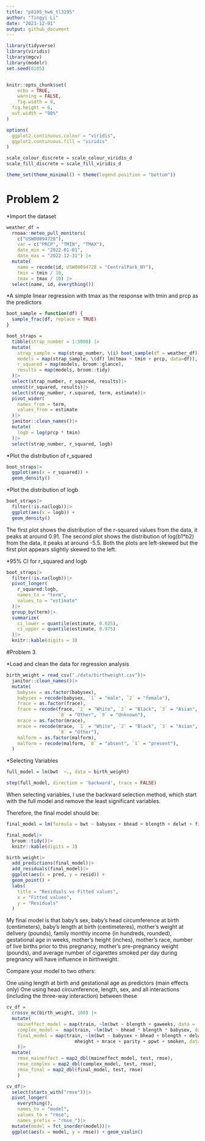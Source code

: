 ```yaml
---
title: "p8105_hw6_tl3195"
author: "Tingyi Li"
date: "2023-12-01"
output: github_document
---
```


```r
library(tidyverse)
library(viridis)
library(mgcv)
library(modelr)
set.seed(8105)


knitr::opts_chunk$set(
	echo = TRUE,
	warning = FALSE,
	fig.width = 8, 
  fig.height = 6,
  out.width = "90%"
)

options(
  ggplot2.continuous.colour = "viridis",
  ggplot2.continuous.fill = "viridis"
)

scale_colour_discrete = scale_colour_viridis_d
scale_fill_discrete = scale_fill_viridis_d

theme_set(theme_minimal() + theme(legend.position = "bottom"))
```

# Problem 2

*Import the dataset 
```r
weather_df = 
  rnoaa::meteo_pull_monitors(
    c("USW00094728"),
    var = c("PRCP", "TMIN", "TMAX"), 
    date_min = "2022-01-01",
    date_max = "2022-12-31") |>
  mutate(
    name = recode(id, USW00094728 = "CentralPark_NY"),
    tmin = tmin / 10,
    tmax = tmax / 10) |>
  select(name, id, everything())
```

*A simple linear regression with tmax as the response with tmin and prcp as the predictors
```r
boot_sample = function(df) {
  sample_frac(df, replace = TRUE)
}

boot_straps = 
  tibble(strap_number = 1:5000) |> 
  mutate(
    strap_sample = map(strap_number, \(i) boot_sample(df = weather_df)),
    models = map(strap_sample, \(df) lm(tmax ~ tmin + prcp, data=df)),
    r_squared = map(models, broom::glance),
    results = map(models, broom::tidy)
  )|>
  select(strap_number, r_squared, results)|>
  unnest(r_squared, results)|>
  select(strap_number, r.squared, term, estimate)|>
  pivot_wider(
    names_from = term,
    values_from = estimate
  )|>
  janitor::clean_names()|>
  mutate(
    logb = log(prcp * tmin)
  )|>
  select(strap_number, r_squared, logb)

```

*Plot the distribution of r_squared
```r
boot_straps|>
  ggplot(aes(x = r_squared)) +
  geom_density()
```

*Plot the distribution of logb
```r
boot_straps|>
  filter(!is.na(logb))|>
  ggplot(aes(x = logb)) +
  geom_density()
```

The first plot shows the distribution of the r-squared values from the data, it peaks at around 0.91. The second plot shows the distribution of log(b1*b2) from the data, it peaks at around -5.5. Both the plots are left-skewed but the first plot appears slightly skewed to the left. 


*95% CI for r_squared and logb
```r
boot_straps|>
  filter(!is.na(logb))|>
  pivot_longer(
    r_squared:logb,
    names_to = "term",
    values_to = "estimate"
  )|>
  group_by(term)|>
  summarize(
    ci_lower = quantile(estimate, 0.025),
    ci_upper = quantile(estimate, 0.975)
  )|>
  knitr::kable(digits = 3)
```


#Problem 3

*Load and clean the data for regression analysis
```r
birth_weight = read_csv("./data/birthweight.csv")|>
  janitor::clean_names()|>
  mutate(
    babysex = as.factor(babysex),
    babysex = recode(babysex, `1` = "male", `2` = "female"),
    frace = as.factor(frace),
    frace = recode(frace, `1` = "White", `2` = "Black", `3` = "Asian", `4` = "Puerto Rican", 
                   `8` = "Other", `9` = "Unknown"),
    mrace = as.factor(mrace),
    mrace = recode(mrace, `1` = "White", `2` = "Black", `3` = "Asian", `4` = "Puerto Rican", 
                   `8` = "Other"),
    malform = as.factor(malform),
    malform = recode(malform, `0` = "absent", `1` = "present"),
  )
```

*Selecting Variables 
```r
full_model = lm(bwt  ~., data = birth_weight)

step(full_model, direction = 'backward', trace = FALSE)
```

When selecting variables, I use the backward selection method, which start with the full model and remove the least significant variables.

Therefore, the final model should be:
```r
final_model = lm(formula = bwt ~ babysex + bhead + blength + delwt + fincome + gaweeks + mheight + mrace + parity + ppwt + smoken, data = birth_weight)

final_model|>
  broom::tidy()|>
  knitr::kable(digits = 3)

birth_weight|>
  add_predictions(final_model)|>
  add_residuals(final_model)|>
  ggplot(aes(x = pred, y = resid)) + 
  geom_point() + 
  labs(
    title = "Residuals vs Fitted values",
    x = "Fitted values",
    y = "Residuals"
  )
```

My final model is that baby’s sex, baby’s head circumference at birth (centimeters), baby’s length at birth (centimeteres), mother’s weight at delivery (pounds), family monthly income (in hundreds, rounded), gestational age in weeks, mother’s height (inches), mother’s race, number of live births prior to this pregnancy, mother’s pre-pregnancy weight (pounds), and average number of cigarettes smoked per day during pregnancy will have influence in birthweight. 

Compare your model to two others:

One using length at birth and gestational age as predictors (main effects only)
One using head circumference, length, sex, and all interactions (including the three-way interaction) between these

```r
cv_df = 
  crossv_mc(birth_weight, 100) |>
  mutate(
    maineffect_model = map(train, ~lm(bwt ~ blength + gaweeks, data = .x)),
    complex_model =  map(train, ~lm(bwt ~ bhead * blength * babysex, data = .x)),
    final_model = map(train, ~lm(bwt ~ babysex + bhead + blength + delwt + fincome + gaweeks + 
                         mheight + mrace + parity + ppwt + smoken, data = .x))
    )|>
  mutate(
    rmse_maineffect = map2_dbl(maineffect_model, test, rmse),
    rmse_complex = map2_dbl(complex_model, test, rmse),
    rmse_final = map2_dbl(final_model, test, rmse)
    ) 
```

```r
cv_df|>
  select(starts_with("rmse"))|>
  pivot_longer(
    everything(),
    names_to = "model", 
    values_to = "rmse",
    names_prefix = "rmse_")|>
  mutate(model = fct_inorder(model))|>
  ggplot(aes(x = model, y = rmse)) + geom_violin()
```


